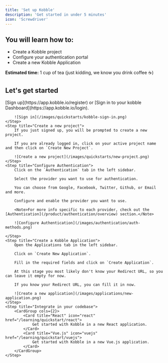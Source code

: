 ```yaml
---
title: 'Set up Kobble'
description: 'Get started in under 5 minutes'
icon: 'Screwdriver'
---
```


## You will learn how to:

- Create a Kobble project
- Configure your authentication portal
- Create a new Kobble Application

**Estimated time:** 1 cup of tea (just kidding, we know you drink coffee ☕️)

## Let's get started

<Steps>
    <Step title="Sign in to Kobble">
        [Sign up](https://app.kobble.io/register) or [Sign in to your kobble Dashboard](https://app.kobble.io/login).

        ![Sign in](/images/quickstarts/kobble-sign-in.png)
    </Step>
    <Step title="Create a new project">
        If you just signed up, you will be prompted to create a new project.

        If you are already logged in, click on your active project name and then click on `Create New Project`.

        ![Create a new project](/images/quickstarts/new-project.png)
    </Step>
    <Step title="Configure Authentication">
        Click on the `Authentication` tab in the left sidebar.

        Select the provider you want to use for authentication.

        You can choose from Google, Facebook, Twitter, Github, or Email and more.

        Configure and enable the provider you want to use.

        <Note>For more info specific to each provider, check out the [Authentication](/product/authentication/overview) section.</Note>

        ![Configure Authentication](/images/authentication/auth-methods.png)

    </Step>
    <Step title="Create a Kobble Application">
        Open the Applications tab in the left sidebar.

        Click on `Create New Application`.

        Fill in the required fields and click on `Create Application`.

        At this stage you most likely don't know your Redirect URL, so you can leave it empty for now.

        If you know your Redirect URL, you can fill it in now.

        ![Create a new application](/images/applications/new-application.png)
    </Step>
    <Step title="Integrate in your codebase">
        <CardGroup cols={2}>
            <Card title="React" icon="react" href="/learning/quickstart/react">
                Get started with Kobble in a new React application.
            </Card>
            <Card title="Vue.js" icon="vuejs" href="/learning/quickstart/vuejs">
                Get started with Kobble in a new Vue.js application.
            </Card>
        </CardGroup>
    </Step>
</Steps>